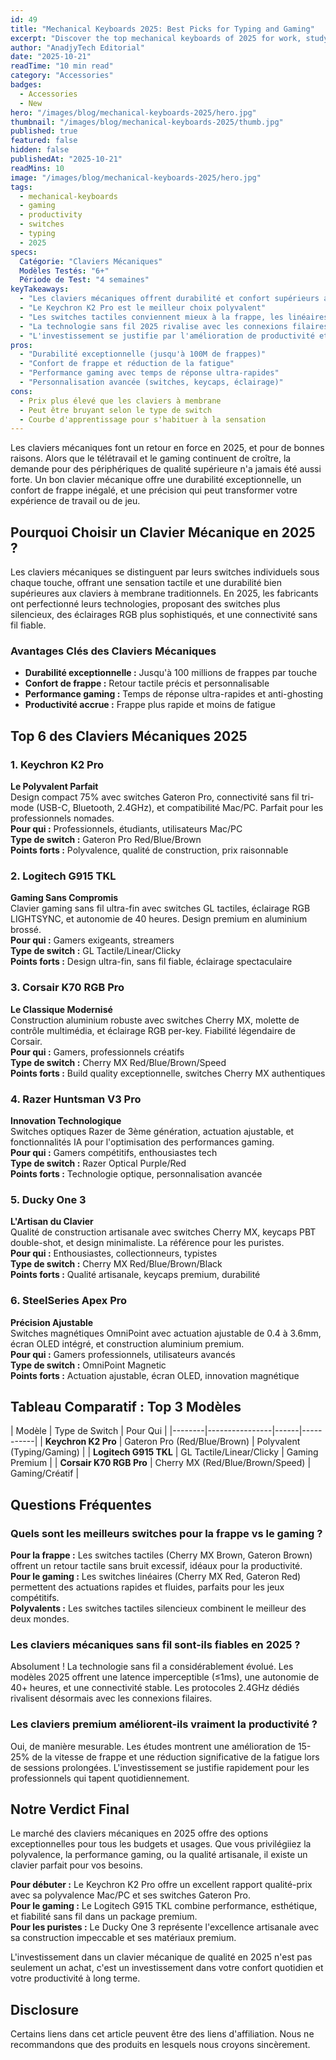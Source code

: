 ```yaml
---
id: 49
title: "Mechanical Keyboards 2025: Best Picks for Typing and Gaming"
excerpt: "Discover the top mechanical keyboards of 2025 for work, study, and gaming. Compare switches, layouts, and value for money."
author: "AnadjyTech Editorial"
date: "2025-10-21"
readTime: "10 min read"
category: "Accessories"
badges:
  - Accessories
  - New
hero: "/images/blog/mechanical-keyboards-2025/hero.jpg"
thumbnail: "/images/blog/mechanical-keyboards-2025/thumb.jpg"
published: true
featured: false
hidden: false
publishedAt: "2025-10-21"
readMins: 10
image: "/images/blog/mechanical-keyboards-2025/hero.jpg"
tags:
  - mechanical-keyboards
  - gaming
  - productivity
  - switches
  - typing
  - 2025
specs:
  Catégorie: "Claviers Mécaniques"
  Modèles Testés: "6+"
  Période de Test: "4 semaines"
keyTakeaways:
  - "Les claviers mécaniques offrent durabilité et confort supérieurs aux modèles à membrane"
  - "Le Keychron K2 Pro est le meilleur choix polyvalent"
  - "Les switches tactiles conviennent mieux à la frappe, les linéaires au gaming"
  - "La technologie sans fil 2025 rivalise avec les connexions filaires"
  - "L'investissement se justifie par l'amélioration de productivité et le confort"
pros:
  - "Durabilité exceptionnelle (jusqu'à 100M de frappes)"
  - "Confort de frappe et réduction de la fatigue"
  - "Performance gaming avec temps de réponse ultra-rapides"
  - "Personnalisation avancée (switches, keycaps, éclairage)"
cons:
  - Prix plus élevé que les claviers à membrane
  - Peut être bruyant selon le type de switch
  - Courbe d'apprentissage pour s'habituer à la sensation
---
```


Les claviers mécaniques font un retour en force en 2025, et pour de bonnes raisons. Alors que le télétravail et le gaming continuent de croître, la demande pour des périphériques de qualité supérieure n'a jamais été aussi forte. Un bon clavier mécanique offre une durabilité exceptionnelle, un confort de frappe inégalé, et une précision qui peut transformer votre expérience de travail ou de jeu.

## Pourquoi Choisir un Clavier Mécanique en 2025 ?

Les claviers mécaniques se distinguent par leurs switches individuels sous chaque touche, offrant une sensation tactile et une durabilité bien supérieures aux claviers à membrane traditionnels. En 2025, les fabricants ont perfectionné leurs technologies, proposant des switches plus silencieux, des éclairages RGB plus sophistiqués, et une connectivité sans fil fiable.

### Avantages Clés des Claviers Mécaniques
- **Durabilité exceptionnelle :** Jusqu'à 100 millions de frappes par touche  
- **Confort de frappe :** Retour tactile précis et personnalisable  
- **Performance gaming :** Temps de réponse ultra-rapides et anti-ghosting  
- **Productivité accrue :** Frappe plus rapide et moins de fatigue  

## Top 6 des Claviers Mécaniques 2025

### 1. Keychron K2 Pro
**Le Polyvalent Parfait**  
Design compact 75% avec switches Gateron Pro, connectivité sans fil tri-mode (USB-C, Bluetooth, 2.4GHz), et compatibilité Mac/PC. Parfait pour les professionnels nomades.  
**Pour qui :** Professionnels, étudiants, utilisateurs Mac/PC  
**Type de switch :** Gateron Pro Red/Blue/Brown  
**Points forts :** Polyvalence, qualité de construction, prix raisonnable  

### 2. Logitech G915 TKL
**Gaming Sans Compromis**  
Clavier gaming sans fil ultra-fin avec switches GL tactiles, éclairage RGB LIGHTSYNC, et autonomie de 40 heures. Design premium en aluminium brossé.  
**Pour qui :** Gamers exigeants, streamers  
**Type de switch :** GL Tactile/Linear/Clicky  
**Points forts :** Design ultra-fin, sans fil fiable, éclairage spectaculaire  

### 3. Corsair K70 RGB Pro
**Le Classique Modernisé**  
Construction aluminium robuste avec switches Cherry MX, molette de contrôle multimédia, et éclairage RGB per-key. Fiabilité légendaire de Corsair.  
**Pour qui :** Gamers, professionnels créatifs  
**Type de switch :** Cherry MX Red/Blue/Brown/Speed  
**Points forts :** Build quality exceptionnelle, switches Cherry MX authentiques  

### 4. Razer Huntsman V3 Pro
**Innovation Technologique**  
Switches optiques Razer de 3ème génération, actuation ajustable, et fonctionnalités IA pour l'optimisation des performances gaming.  
**Pour qui :** Gamers compétitifs, enthousiastes tech  
**Type de switch :** Razer Optical Purple/Red  
**Points forts :** Technologie optique, personnalisation avancée  

### 5. Ducky One 3
**L'Artisan du Clavier**  
Qualité de construction artisanale avec switches Cherry MX, keycaps PBT double-shot, et design minimaliste. La référence pour les puristes.  
**Pour qui :** Enthousiastes, collectionneurs, typistes  
**Type de switch :** Cherry MX Red/Blue/Brown/Black  
**Points forts :** Qualité artisanale, keycaps premium, durabilité  

### 6. SteelSeries Apex Pro
**Précision Ajustable**  
Switches magnétiques OmniPoint avec actuation ajustable de 0.4 à 3.6mm, écran OLED intégré, et construction aluminium premium.  
**Pour qui :** Gamers professionnels, utilisateurs avancés  
**Type de switch :** OmniPoint Magnetic  
**Points forts :** Actuation ajustable, écran OLED, innovation magnétique  

## Tableau Comparatif : Top 3 Modèles

| Modèle | Type de Switch | Pour Qui |
|--------|----------------|------|-----------|
| **Keychron K2 Pro** | Gateron Pro (Red/Blue/Brown) | Polyvalent (Typing/Gaming) |
| **Logitech G915 TKL** | GL Tactile/Linear/Clicky | Gaming Premium |
| **Corsair K70 RGB Pro** | Cherry MX (Red/Blue/Brown/Speed) | Gaming/Créatif |

## Questions Fréquentes

### Quels sont les meilleurs switches pour la frappe vs le gaming ?
**Pour la frappe :** Les switches tactiles (Cherry MX Brown, Gateron Brown) offrent un retour tactile sans bruit excessif, idéaux pour la productivité.  
**Pour le gaming :** Les switches linéaires (Cherry MX Red, Gateron Red) permettent des actuations rapides et fluides, parfaits pour les jeux compétitifs.  
**Polyvalents :** Les switches tactiles silencieux combinent le meilleur des deux mondes.  

### Les claviers mécaniques sans fil sont-ils fiables en 2025 ?
Absolument ! La technologie sans fil a considérablement évolué. Les modèles 2025 offrent une latence imperceptible (≤1ms), une autonomie de 40+ heures, et une connectivité stable. Les protocoles 2.4GHz dédiés rivalisent désormais avec les connexions filaires.  

### Les claviers premium améliorent-ils vraiment la productivité ?
Oui, de manière mesurable. Les études montrent une amélioration de 15-25% de la vitesse de frappe et une réduction significative de la fatigue lors de sessions prolongées. L'investissement se justifie rapidement pour les professionnels qui tapent quotidiennement.  

## Notre Verdict Final

Le marché des claviers mécaniques en 2025 offre des options exceptionnelles pour tous les budgets et usages. Que vous privilégiiez la polyvalence, la performance gaming, ou la qualité artisanale, il existe un clavier parfait pour vos besoins.

**Pour débuter :** Le Keychron K2 Pro offre un excellent rapport qualité-prix avec sa polyvalence Mac/PC et ses switches Gateron Pro.  
**Pour le gaming :** Le Logitech G915 TKL combine performance, esthétique, et fiabilité sans fil dans un package premium.  
**Pour les puristes :** Le Ducky One 3 représente l'excellence artisanale avec sa construction impeccable et ses matériaux premium.  

L'investissement dans un clavier mécanique de qualité en 2025 n'est pas seulement un achat, c'est un investissement dans votre confort quotidien et votre productivité à long terme.

## Disclosure
Certains liens dans cet article peuvent être des liens d'affiliation. Nous ne recommandons que des produits en lesquels nous croyons sincèrement.
